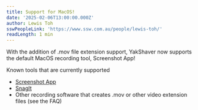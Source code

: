 ```yaml
---
title: Support for MacOS!
date: '2025-02-06T13:00:00.000Z'
author: Lewis Toh
sswPeopleLink: 'https://www.ssw.com.au/people/lewis-toh/'
readLength: 1 min
---
```


With the addition of .mov file extension support, YakShaver now supports the default MacOS recording tool, Screenshot App!

Known tools that are currently supported

* [Screenshot App](https://yakshaver.ai/docs/recording-work-item-screenshot-app)
* [SnagIt](https://yakshaver.ai/docs/setting-up-other-recording-tools)
* Other recording software that creates .mov or other video extension files (see the FAQ)
